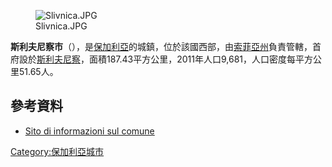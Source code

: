 [[Image:Slivnica.JPG|right]]

'''斯利夫尼察市'''（{{lang-bg|Сливница}}），是[[保加利亞|保加利亞]]的城鎮，位於該國西部，由[[索菲亞州|索菲亞州]]負責管轄，首府設於[[斯利夫尼察|斯利夫尼察]]，面積187.43平方公里，2011年人口9,681，人口密度每平方公里51.65人。

{{Coord|42|51|N|23|2|E|display=title}}

==參考資料==
* [http://www.guide-bulgaria.com/SW/Sofia/Slivnitsa Sito di informazioni sul comune] {{Wayback|url=http://www.guide-bulgaria.com/SW/Sofia/Slivnitsa |date=20210302070740 }}

{{Bulgaria-geo-stub}}
[[Category:保加利亞城市|Category:保加利亞城市]]